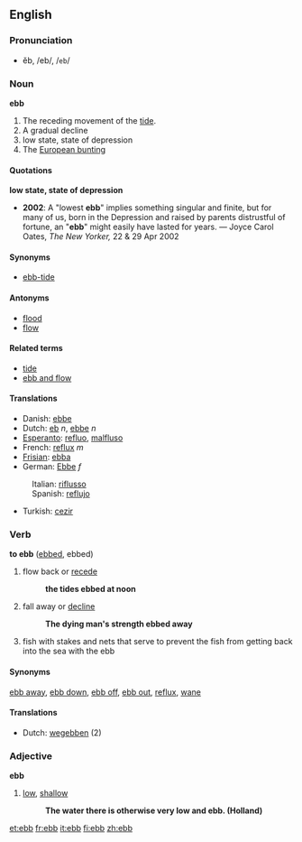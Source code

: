 ==English==
=== Pronunciation ===
*ĕb, /eb/, /<tt>eb</tt>/

=== Noun ===
'''ebb'''

#The receding movement of the [[tide]].
#A gradual decline
#low state, state of depression
#The [[European bunting]]

====Quotations====
'''low state, state of depression'''
*'''2002''': A "lowest '''ebb'''" implies something singular and finite, but for many of us, born in the Depression and raised by parents distrustful of fortune, an "'''ebb'''" might easily have lasted for years. &mdash; Joyce Carol Oates, ''The New Yorker,'' 22 &amp; 29 Apr 2002

====Synonyms====
*[[ebb-tide]]

====Antonyms====
*[[flood]]
*[[flow]]

====Related terms====
*[[tide]]
*[[ebb and flow]]

====Translations====
*Danish: [[ebbe]]
*Dutch: [[eb]] ''n'', [[ebbe]] ''n''
*[[Esperanto]]: [[refluo]], [[malfluso]]
*French: [[reflux]] ''m''
*[[Frisian]]: [[ebba]]
*German: [[Ebbe]] ''f''
:Italian: [[riflusso]]
:Spanish: [[reflujo]]
*Turkish: [[cezir]]

=== Verb ===
'''to ebb''' ([[ebbed]], ebbed)

# flow back or [[recede]]
#:'''the tides ebbed at noon'''
# fall away or [[decline]]
#:'''The dying man's strength ebbed away'''
# fish with stakes and nets that serve to prevent the fish from getting back into the sea with the ebb

====Synonyms====
[[ebb away]], [[ebb down]], [[ebb off]], [[ebb out]], [[reflux]], [[wane]]

====Translations====
*Dutch: [[wegebben]] (2)

===Adjective===
'''ebb'''

# [[low]], [[shallow]]
#: '''The water there is otherwise very low and ebb. (Holland)'''

[[et:ebb]]
[[fr:ebb]]
[[it:ebb]]
[[fi:ebb]]
[[zh:ebb]]